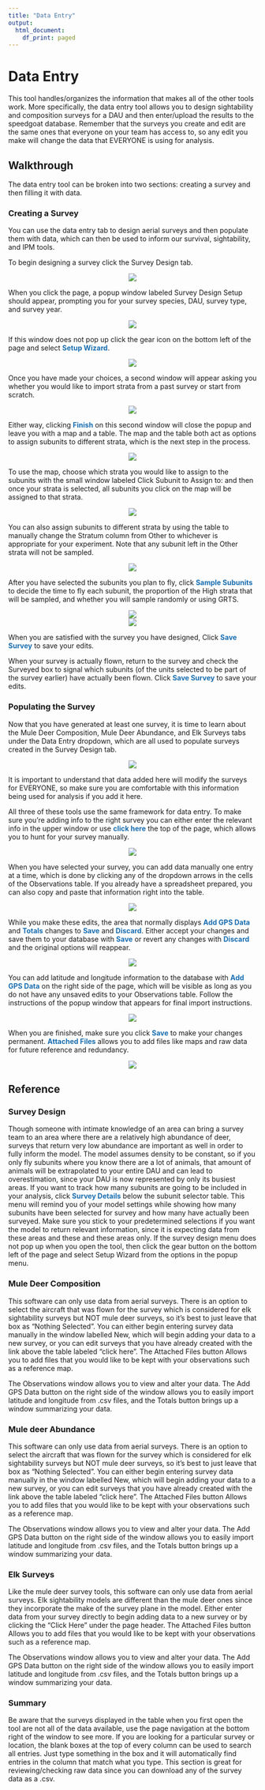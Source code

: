 ```yaml
---
title: "Data Entry"
output:
  html_document:
    df_print: paged
---
```


# Data Entry {#de}

This tool handles/organizes the information that makes all of the other tools work. More specifically, the data entry tool allows you to design sightability and composition surveys for a DAU and then enter/upload the results to the speedgoat database. Remember that the surveys you create and edit are the same ones that everyone on your team has access to, so any edit you make will change the data that EVERYONE is using for analysis.

## Walkthrough {#de-walk}

The data entry tool can be broken into two sections: creating a survey and then filling it with data.

### Creating a Survey {#de-create}

You can use the data entry tab to design aerial surveys and then populate them with data, which can then be used to inform our survival, sightability, and IPM tools. 

To begin designing a survey click the Survey Design tab. 

<center>![](./www/de_walk1.png)</center>

When you click the page, a popup window labeled Survey Design Setup should appear, prompting you for your survey species, DAU, survey type, and survey year. 

<center>![](./www/de_walk2.png)</center>

If this window does not pop up click the gear icon on the bottom left of the page and select [<b>Setup Wizard</b>]{style="color: #196eb0;"}. 

<center>![](./www/de_walk3.png)</center>

Once you have made your choices, a second window will appear asking you whether you would like to import strata from a past survey or start from scratch.

<center>![](./www/de_walk4.png)</center>

Either way, clicking [<b>Finish</b>]{style="color: #196eb0;"} on this second window will close the popup and leave you with a map and a table. The map and the table both act as options to assign subunits to different strata, which is the next step in the process. 

<center>![](./www/de_walk5.png)</center>

To use the map, choose which strata you would like to assign to the subunits with the small window labeled Click Subunit to Assign to: and then once your strata is selected, all subunits you click on the map will be assigned to that strata. 

<center>![](./www/de_walk6.png)</center>

You can also assign subunits to different strata by using the table to manually change the Stratum column from Other to whichever is appropriate for your experiment. Note that any subunit left in the Other strata will not be sampled. 

<center>![](./www/de_walk7.png)</center>

After you have selected the subunits you plan to fly, click [<b>Sample Subunits</b>]{style="color: #196eb0;"} to decide the time to fly each subunit, the proportion of the High strata that will be sampled, and whether you will sample randomly or using GRTS.

<center>![](./www/de_walk8.png)</center>

<center>![](./www/de_walk9.png)</center>

When you are satisfied with the survey you have designed, Click [<b>Save Survey</b>]{style="color: #196eb0;"} to save your edits.

When your survey is actually flown, return to the survey and check the Surveyed box to signal which subunits (of the units selected to be part of the survey earlier) have actually been flown. Click [<b>Save Survey</b>]{style="color: #196eb0;"} to save your edits.

### Populating the Survey {#de-popul}

Now that you have generated at least one survey, it is time to learn about the Mule Deer Composition, Mule Deer Abundance, and Elk Surveys tabs under the Data Entry dropdown, which are all used to populate surveys created in the Survey Design tab. 

<center>![](./www/de_walk10.png)</center>

It is important to understand that data added here will modify the surveys for EVERYONE, so make sure you are comfortable with this information being used for analysis if you add it here. 

All three of these tools use the same framework for data entry. To make sure you’re adding info to the right survey you can either enter the relevant info in the upper window or use [<b>click here</b>]{style="color: #196eb0;"} the top of the page, which allows you to hunt for your survey manually. 

<center>![](./www/de_walk11.png)</center>

When you have selected your survey, you can add data manually one entry at a time, which is done by clicking any of the dropdown arrows in the cells of the Observations table. If you already have a spreadsheet prepared, you can also copy and paste that information right into the table. 

<center>![](./www/de_walk12.png)</center>

While you make these edits, the area that normally displays [<b>Add GPS Data</b>]{style="color: #196eb0;"} and [<b>Totals</b>]{style="color: #196eb0;"} changes to [<b>Save</b>]{style="color: #196eb0;"} and [<b>Discard</b>]{style="color: #196eb0;"}. Either accept your changes and save them to your database with [<b>Save</b>]{style="color: #196eb0;"} or revert any changes with [<b>Discard</b>]{style="color: #196eb0;"} and the original options will reappear.

<center>![](./www/de_walk13.png)</center>

You can add latitude and longitude information to the database with [<b>Add GPS Data</b>]{style="color: #196eb0;"} on the right side of the page, which will be visible as long as you do not have any unsaved edits to your Observations table. Follow the instructions of the popup window that appears for final import instructions.

<center>![](./www/de_walk14.png)</center>

When you are finished, make sure you click [<b>Save</b>]{style="color: #196eb0;"} to make your changes permanent. [<b>Attached Files</b>]{style="color: #196eb0;"} allows you to add files like maps and raw data for future reference and redundancy.

<center>![](./www/de_walk15.png)</center>

## Reference {#de-ref}

### Survey Design {#de-surdes}

Though someone with intimate knowledge of an area can bring a survey team to an area where there are a relatively high abundance of deer, surveys that return very low abundance are important as well in order to fully inform the model. The model assumes density to be constant, so if you only fly subunits where you know there are a lot of animals, that amount of animals will be extrapolated to your entire DAU and can lead to overestimation, since your DAU is now represented by only its busiest areas. If you want to track how many subunits are going to be included in your analysis, click [<b>Survey Details</b>]{style="color: #196eb0;"} below the subunit selector table. This menu will remind you of your model settings while showing how many subunits have been selected for survey and how many have actually been surveyed. Make sure you stick to your predetermined selections if you want the model to return relevant information, since it is expecting data from these areas and these and these areas only. If the survey design menu does not pop up when you open the tool, then click the gear button on the bottom left of the page and select Setup Wizard from the options in the popup menu. 

### Mule Deer Composition {#de-mdcomp}

This software can only use data from aerial surveys. There is an option to select the aircraft that was flown for the survey which is considered for elk sightability surveys but NOT mule deer surveys, so it’s best to just leave that box as “Nothing Selected”. You can either begin entering survey data manually in the window labelled New, which will begin adding your data to a new survey, or you can edit surveys that you have already created with the link above the table labeled “click here”. The Attached Files button Allows you to add files that you would like to be kept with your observations such as a reference map.

The Observations window allows you to view and alter your data. The Add GPS Data button on the right side of the window allows you to easily import latitude and longitude from .csv files, and the Totals button brings up a window summarizing your data.

### Mule deer Abundance {#de-mdabun}

This software can only use data from aerial surveys. There is an option to select the aircraft that was flown for the survey which is considered for elk sightability surveys but NOT mule deer surveys, so it’s best to just leave that box as “Nothing Selected”. You can either begin entering survey data manually in the window labelled New, which will begin adding your data to a new survey, or you can edit surveys that you have already created with the link above the table labeled “click here”. The Attached Files button Allows you to add files that you would like to be kept with your observations such as a reference map.

The Observations window allows you to view and alter your data. The Add GPS Data button on the right side of the window allows you to easily import latitude and longitude from .csv files, and the Totals button brings up a window summarizing your data.

### Elk Surveys {#de-esurv}

Like the mule deer survey tools, this software can only use data from aerial surveys. Elk sightability models are different than the mule deer ones since they incorporate the make of the survey plane in the model. Either enter data from your survey directly to begin adding data to a new survey or by clicking the “Click Here” under the page header. The Attached Files button Allows you to add files that you would like to be kept with your observations such as a reference map.

The Observations window allows you to view and alter your data. The Add GPS Data button on the right side of the window allows you to easily import latitude and longitude from .csv files, and the Totals button brings up a window summarizing your data.

### Summary {#de-summ}

Be aware that the surveys displayed in the table when you first open the tool are not all of the data available, use the page navigation at the bottom right of the window to see more. If you are looking for a particular survey or location, the blank boxes at the top of every column can be used to search all entries. Just type something in the box and it will automatically find entries in the column that match what you type. This section is great for reviewing/checking raw data since you can download any of the survey data as a .csv.
